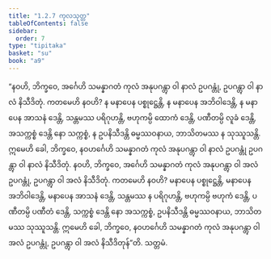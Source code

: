 ```yaml
---
title: "1.2.7 ကုလသုတ္တ"
tableOfContents: false
sidebar:
  order: 7
type: "tipitaka"
basket: "su"
book: "a9"
---
```



<DynamicBreadcrumb />

<Division number="17" book="a9" e="ch" v="17" p="192">

<Paragraph number="153" book="a9">
“နဝဟိ, ဘိက္ခဝေ, အင်္ဂေဟိ သမန္နာဂတံ ကုလံ အနုပဂန္တွာ ဝါ နာလံ ဥပဂန္တုံ, ဥပဂန္တွာ ဝါ နာလံ နိသီဒိတုံ. ကတမေဟိ နဝဟိ? န မနာပေန ပစ္စုဋ္ဌေန္တိ, န မနာပေန အဘိဝါဒေန္တိ, န မနာပေန အာသနံ ဒေန္တိ, သန္တမဿ ပရိဂုဟန္တိ, ဗဟုကမ္ပိ ထောကံ ဒေန္တိ, ပဏီတမ္ပိ လူခံ ဒေန္တိ, အသက္ကစ္စံ ဒေန္တိ နော သက္ကစ္စံ, န ဥပနိသီဒန္တိ ဓမ္မဿဝနာယ, ဘာသိတမဿ န သုဿူသန္တိ. ဣမေဟိ ခေါ, ဘိက္ခဝေ, နဝဟင်္ဂေဟိ သမန္နာဂတံ ကုလံ အနုပဂန္တွာ ဝါ နာလံ ဥပဂန္တုံ ဥပဂန္တွာ ဝါ နာလံ နိသီဒိတုံ.
</Paragraph>

<Paragraph number="154" book="a9">
နဝဟိ, ဘိက္ခဝေ, အင်္ဂေဟိ သမန္နာဂတံ ကုလံ အနုပဂန္တွာ ဝါ အလံ ဥပဂန္တုံ, ဥပဂန္တွာ ဝါ အလံ နိသီဒိတုံ. ကတမေဟိ နဝဟိ? မနာပေန ပစ္စုဋ္ဌေန္တိ, မနာပေန အဘိဝါဒေန္တိ, မနာပေန အာသနံ ဒေန္တိ, သန္တမဿ န ပရိဂုဟန္တိ, ဗဟုကမ္ပိ ဗဟုကံ ဒေန္တိ, ပဏီတမ္ပိ ပဏီတံ ဒေန္တိ, သက္ကစ္စံ ဒေန္တိ နော အသက္ကစ္စံ, ဥပနိသီဒန္တိ ဓမ္မဿဝနာယ, ဘာသိတမဿ သုဿူသန္တိ. ဣမေဟိ ခေါ, ဘိက္ခဝေ, နဝဟင်္ဂေဟိ သမန္နာဂတံ ကုလံ အနုပဂန္တွာ ဝါ အလံ ဥပဂန္တုံ, ဥပဂန္တွာ ဝါ အလံ နိသီဒိတုန်”တိ.

</Paragraph>
</Division>

<Paragraph number="155" type="center" book="a9">
သတ္တမံ.
</Paragraph>